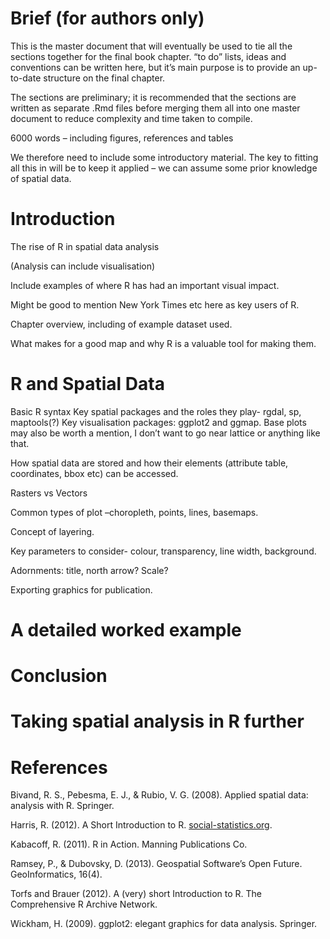 Brief (for authors only)
========================================================

This is the master document that will eventually be used to tie
all the sections together for the final book chapter.
"to do" lists, ideas and conventions can be written here, 
but it's main purpose is to provide an up-to-date structure on the final chapter.

The sections are preliminary; it is recommended that the sections are 
written as separate .Rmd files before merging them all into one master document
to reduce complexity and time taken to compile. 

6000 words – including figures, references and tables

We therefore need to include some introductory material. The key to fitting all this in will be to keep it applied – we can assume some prior knowledge of spatial data.

# Introduction

The rise of R in spatial data analysis 

(Analysis can include visualisation)

Include examples of where R has had an important visual impact.

Might be good to mention New York Times etc here as key users of R.

Chapter overview, including of example dataset used.

What makes for a good map and why R is a valuable tool for making them.

# R and Spatial Data

Basic R syntax
Key spatial packages and the roles they play- rgdal, sp, maptools(?)
Key visualisation packages: ggplot2 and ggmap. Base plots may also be worth a mention, I don’t want to go near lattice or anything like that.

How spatial data are stored and how their elements (attribute table, coordinates, bbox etc) can be accessed. 

Rasters vs Vectors

Common types of plot –choropleth, points, lines, basemaps.

Concept of layering.

Key parameters to consider- colour, transparency, line width, background.

Adornments: title, north arrow? Scale?

Exporting graphics for publication.

# A detailed worked example

# Conclusion

# Taking spatial analysis in R further

# References

Bivand, R. S., Pebesma, E. J., & Rubio, V. G. (2008). Applied spatial data: analysis with R. Springer.

Harris, R. (2012). A Short Introduction to R. 
[social-statistics.org](http://www.social-statistics.org/).

Kabacoff, R. (2011). R in Action. Manning Publications Co.

Ramsey, P., & Dubovsky, D. (2013). Geospatial Software's Open Future. 
GeoInformatics, 16(4). 

Torfs and Brauer (2012). A (very) short Introduction to R. The Comprehensive R Archive Network.

Wickham, H. (2009). ggplot2: elegant graphics for data analysis. Springer.
